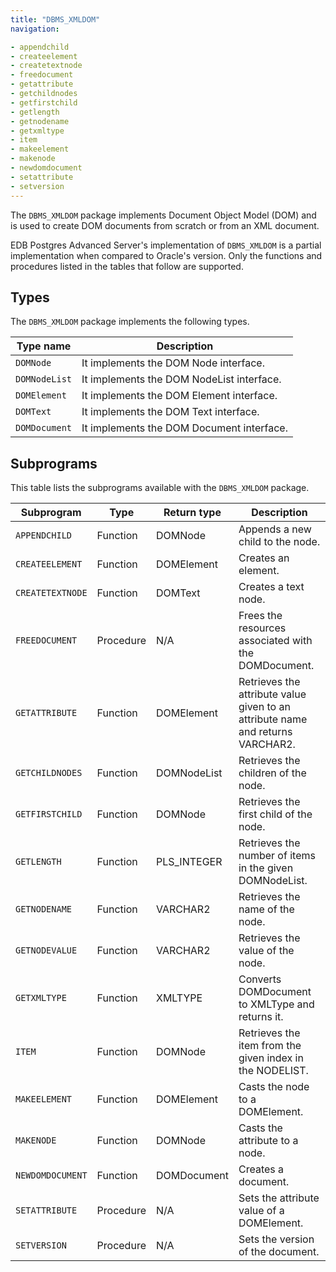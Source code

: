 ```yaml
---
title: "DBMS_XMLDOM"
navigation:

- appendchild
- createelement
- createtextnode
- freedocument
- getattribute
- getchildnodes
- getfirstchild
- getlength
- getnodename
- getxmltype
- item
- makeelement
- makenode
- newdomdocument
- setattribute
- setversion
---
```


The `DBMS_XMLDOM` package implements Document Object Model (DOM) and is used to create DOM documents from scratch or from an XML document.

EDB Postgres Advanced Server's implementation of `DBMS_XMLDOM` is a partial implementation when compared to Oracle's version. Only the functions and procedures listed in the tables that follow are supported.

## Types 

The `DBMS_XMLDOM` package implements the following types.

| Type name     | Description                               |
|---------------|-------------------------------------------|
| `DOMNode`     | It implements the DOM Node interface.     |
| `DOMNodeList` | It implements the DOM NodeList interface. |
| `DOMElement`  | It implements the DOM Element interface.  |
| `DOMText`     | It implements the DOM Text interface.     |
| `DOMDocument` | It implements the DOM Document interface. |

## Subprograms 

This table lists the subprograms available with the `DBMS_XMLDOM` package.

| Subprogram       | Type      | Return type | Description                                                                    |
|------------------|-----------|-------------|--------------------------------------------------------------------------------|
| `APPENDCHILD`    | Function  | DOMNode     | Appends a new child to the node.                                               |
| `CREATEELEMENT`  | Function  | DOMElement  | Creates an element.                                                         |
| `CREATETEXTNODE` | Function  | DOMText     | Creates a text node.                                                           |
| `FREEDOCUMENT`   | Procedure | N/A         | Frees the resources associated with the DOMDocument.                           |
| `GETATTRIBUTE`   | Function  | DOMElement  | Retrieves the attribute value given to an attribute name and returns VARCHAR2. |
| `GETCHILDNODES`  | Function  | DOMNodeList | Retrieves the children of the node.                                            |
| `GETFIRSTCHILD`  | Function  | DOMNode     | Retrieves the first child of the node.                                         |
| `GETLENGTH`      | Function  | PLS_INTEGER | Retrieves the number of items in the given DOMNodeList.                        |
| `GETNODENAME`    | Function  | VARCHAR2    | Retrieves the name of the node.                                                |
| `GETNODEVALUE`   | Function  | VARCHAR2    | Retrieves the value of the node.                                               |
| `GETXMLTYPE`     | Function  | XMLTYPE     | Converts DOMDocument to XMLType and returns it.                                |
| `ITEM`           | Function  | DOMNode     | Retrieves the item from the given index in the NODELIST.                   |
| `MAKEELEMENT`    | Function  | DOMElement  | Casts the node to a DOMElement.                                                |
| `MAKENODE`       | Function  | DOMNode     | Casts the attribute to a node.                                                 |
| `NEWDOMDOCUMENT` | Function  | DOMDocument | Creates a document.                                                        |
| `SETATTRIBUTE`   | Procedure | N/A         | Sets the attribute value of a DOMElement.                                      |
| `SETVERSION`     | Procedure | N/A         | Sets the version of the document.                                              |
